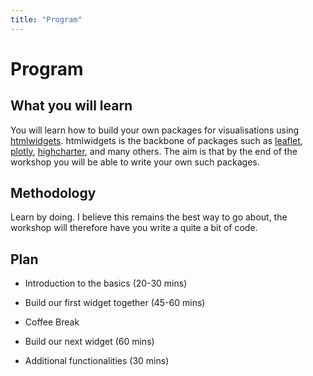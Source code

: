 ```yaml
---
title: "Program"
---
```


<div class="container" style="min-height:75vh;">

<h1>Program</h1>

<h2>What you will learn</h2>

You will learn how to build your own packages for visualisations using [htmlwidgets](http://www.htmlwidgets.org/). htmlwidgets is the backbone of packages such as [leaflet](https://rstudio.github.io/leaflet/), [plotly](https://plotly.com/r/), [highcharter](http://jkunst.com/highcharter/), and many others. The aim is that by the end of the workshop you will be able to write your own such packages.

<h2>Methodology</h2>

Learn by doing. I believe this remains the best way to go about, the workshop will therefore have you write a quite a bit of code.

<h2>Plan</h2>

<ul class="collection with-header">
<li class="collection-item"><p>Introduction to the basics (20-30 mins)</p></li>
<li class="collection-item"><p>Build our first widget together (45-60 mins)</p></li>
<li class="collection-item"><p>Coffee Break</p></li>
<li class="collection-item"><p>Build our next widget (60 mins)</p></li>
<li class="collection-item"><p>Additional functionalities (30 mins)</p></li>
</ul>

</div>
